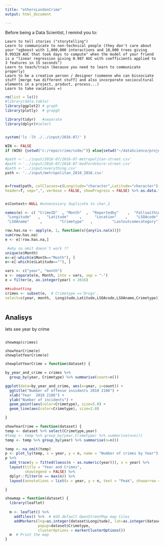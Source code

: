 ```yaml
---
title: "othersLondonCrime"
output: html_document

---
```


Before being a Data Scientist, I remind you to:

    Learn to tell stories ("storytelling")
    Learn to communicate to non-technical people (they don't care about your "xgboost with 1,000,000 interactions and 10,000 trees giving 0.99328 AUC that took days to compute" when the model of your friend is a "linear regression giving 0.987 AUC with coefficients applied to 3 features in 15 seconds")
    Learn to teach/train (because you need to learn to communicate properly)
    Learn to be a creative person / designer (someone who can bissociate stuff [merge two different stuff] and also incorporate sociocultural elements in a project, product, process...)
    Learn to take vacations =)


```r

rm(list = ls())
#library(data.table)
library(ggplot2) # graph
library(plotly)  # grapgh

library(tidyr)   #separate
library(dplyr)#select


system('ls -lh ./../input/2016-07/' )

WIN <- FALSE
if (WIN) {setwd("c:/repo/crime/code/")} else{setwd("~/dataScience/projects/repo/crime/code/")}

#path <-'../input/2016-07/2016-07-metropolitan-street.csv'
#path <-'../input/2016-07/2016-07-bedfordshire-street.csv'
#path <-'../input/everything.csv'
path <- '../input/metropolitan_2010_2016.csv'


e=fread(path, colClasses=c(Longitude="character",Latitude="character"),
header=T, sep=",", verbose = FALSE, showProgress = FALSE) %>% as.data.frame() # SILENCE


e$Context<-NULL #unnecessary duplicate to char_2

names(e) <- c( "CrimeID"  , "Month"  ,  "Reportedby"    ,  "Fallswithin" ,  
 "Longitude"   ,   "Latitude"     ,      "Location"    ,    "LSOAcode"     ,       
 "LSOAname"     ,        "Crimetype"   ,         "Lastoutcomecategory")

row.has.na <- apply(e, 1, function(x){any(is.na(x))})
sum(row.has.na)
e <- e[!row.has.na,]

 #why na omit doesn´t work ??
unique(e$Month)
e<-e[-which(e$Month=="Month"), ] 
e<-e[-which(e$Latitude==""), ] 

vars <- c("year", "month")
e <- separate(e, Month, into = vars, sep = "-")
e = filter(e, as.integer(year) < 2016)

```



```r




##subsetting
crimes <- subset(e,  # Crimetype =='Drugs',
select=c(year, month,  Longitude,Latitude,LSOAcode,LSOAname,Crimetype)) 



```


## Analisys

lets see year by crime


```{#anaysis}

showmap(crimes)

showYearCrime(e)
showplotYearCrime(e)
```



```r
showplotYearCrime = function(dataset) {

by_year_and_crime = crimes %>%
  group_by(year, Crimetype) %>% summarise(count=n())

ggplot(data=by_year_and_crime, aes(x=year, y=count)) +
  ggtitle("Number of offense insidents 2010 2106") +
  xlab("Year  2010 2106") +
  ylab("Number of incidents") + 
  geom_point(aes(color=Crimetype), size=5.0) + 
  geom_line(aes(color=Crimetype), size=2.0)

}

showYearCrime = function(dataset) {
temp <- dataset %>% select(Crimetype,year)
#temp <- temp %>% group_by(year,Crimetype) %>% summarise(n=n())
temp <- temp %>% group_by(year) %>% summarise(n=n())

temp <- na.omit(temp)
p <- plot_ly(temp, x = year, y = n, name = "Number of crimes by Year")
p %>%
  add_trace(y = fitted(loess(n ~ as.numeric(year))), x = year) %>%
  layout(title = "Year and Crimes",
         showlegend = FALSE) %>%
  dplyr::filter(n == max(n)) %>%
  layout(annotations = list(x = year, y = n, text = "Peak", showarrow = T))

}

showmap = function(dataset) {
  library(leaflet)
  
  m <- leaflet() %>%
    addTiles() %>%  # Add default OpenStreetMap map tiles
    addMarkers(lng=as.integer(dataset$Longitude), lat=as.integer(dataset$Latitude),
               popup=dataset$Crimetype,
               clusterOptions = markerClusterOptions())
  m  # Print the map
}
```

